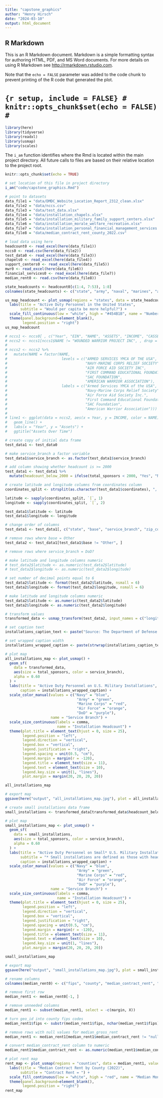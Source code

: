 ```yaml
---
title: "capstone_graphics"
author: "Henry Hirsch"
date: "2024-03-10"
output: html_document
---
```



## R Markdown

This is an R Markdown document. Markdown is a simple formatting syntax for authoring HTML, PDF, and MS Word documents. For more details on using R Markdown see <http://rmarkdown.rstudio.com>.

Note that the `echo = FALSE` parameter was added to the code chunk to prevent printing of the R code that generated the plot.

# ```{r setup, include = FALSE}
# knitr::opts_chunk$set(echo = FALSE)
# ```

```r
library(here)
library(tidyverse)
library(readxl)
library(usmap)
library(scales)
```

The `i_am` function identifies where the Rmd is located within the main project directory. All future calls to files are based on their relative location to the project root.

```r
knitr::opts_chunk$set(echo = TRUE)

# set location of this file in project directory
i_am("code/capstone_graphics.Rmd")

# point to datasets
data_file1 = "data/DMDC_Website_Location_Report_2312_clean.xlsx"
data_file2 = "data/nccs.csv"
data_file3 = "data/test_data.xlsx"
data_file4 = "data/installation_chapels.xlsx"
data_file5 = "data/installation_military_family_support_centers.xlsx"
data_file6 = "data/installation_morale_welfare_recreation.xlsx"
data_file7 = "data/installation_personal_financial_management_services.xlsx"
data_file8 = "data/median_contract_rent_county_2022.csv"
```


```r
# load data using here
headcount0 <- read_excel(here(data_file1))
nccs0 <- read.csv(here(data_file2))
test_data0 <- read_excel(here(data_file3))
chapels0 <- read_excel(here(data_file4))
support_centers0 <- read_excel(here(data_file5))
mwr0 <- read_excel(here(data_file6))
financial_services0 <- read_excel(here(data_file7))
median_rent0 <- read.csv(here(data_file8))
```


``` r
state_headcounts <- headcount0[c(1:4, 7:53), 1:8]
colnames(state_headcounts) <- c("state", "army", "naval", "marines", "air", "space", "coast", "active_duty_total")

us_map_headcount <- plot_usmap(regions = "states", data = state_headcounts, values = "active_duty_total", labels = FALSE) + 
  labs(title = "Active Duty Personnel in the United States",
       subtitle = "Would per capita be more helpful?") + 
  scale_fill_continuous(low = "white", high = "#454B1B", name = "Number of Personnel", label = scales::comma) + 
  theme(panel.background=element_blank(),
        legend.position = "right")
us_map_headcount
```

```r
# nccs1 <- nccs0[ , c("Year", "EIN", "NAME", "ASSETS", "INCOME", "CASSETS", "CTOTREV")]
# nccs2 <- nccs1[nccs1$NAME != "WOUNDED WARRIOR PROJECT INC", , drop = FALSE]
# 
# nccs2 <- nccs2 %>% 
#   mutate(NAME = factor(NAME,
#                         levels = c("ARMED SERVICES YMCA OF THE USA", 
#                                    "NAVY-MARINE CORPS RELIEF SOCIETY",
#                                    "AIR FORCE AID SOCIETY INC", 
#                                    "FIRST COMMAND EDUCATIONAL FOUNDATION",
#                                    "SAC FOUNDATION", 
#                                    "AMERICAN WARRIOR ASSOCIATION"),
#                         labels = c("Armed Services YMCA of the USA", 
#                                    "Navy-Marine Corps Relief Society",
#                                    "Air Force Aid Society Inc.", 
#                                    "First Command Educational Foundation",
#                                    "SAC Foundation", 
#                                    "American Warrior Association")))
# 
# line1 <- ggplot(data = nccs2, aes(x = Year, y = INCOME, color = NAME)) +
#   geom_line() +
#   labs(x = "Year", y = "Assets") +
#   ggtitle("Assets Over Time")

```

```r
# create copy of initial data frame
test_data1 <- test_data0

# make service_branch a factor variable
test_data1$service_branch <- as.factor(test_data1$service_branch)

# add column showing whether headcount is >= 2000
test_data1 <- test_data1 %>%
  mutate(headcount_below_2000 = ifelse(total_sponsors < 2000, "Yes", "No"))

# create latitude and longitude columns from coordinates column
coordinates_split <- strsplit(as.character(test_data1$coordinates), ", ")

latitude <- sapply(coordinates_split, `[`, 1)
longitude <- sapply(coordinates_split, `[`, 2)

test_data1$latitude <- latitude
test_data1$longitude <- longitude

# change order of columns
test_data1 <- test_data1[, c("state", "base", "service_branch", "zip_code", "coordinates", "longitude", "latitude", "nmc", "miles_to_nmc", "headcount_below_2000", "total_sponsors", "total_spouses", "children0-5", "children6-11", "children12-18", "children19andup", "other_dependents", "total_personnel")]

# remove rows where base = Other
test_data2 <- test_data1[test_data1$base != "Other", ]

# remove rows where service_branch = DoD?

# make latitude and longitude columns numeric
# test_data2$latitude <- as.numeric(test_data2$latitude)
# test_data2$longitude <- as.numeric(test_data2$longitude)

# set number of decimal points equal to 6
test_data2$latitude <- format(test_data2$latitude, nsmall = 6)
test_data2$longitude <- format(test_data2$longitude, nsmall = 6)

# make latitude and longitude columns numeric
test_data2$latitude <- as.numeric(test_data2$latitude)
test_data2$longitude <- as.numeric(test_data2$longitude)

# transform values
transformed_data <- usmap_transform(test_data2, input_names = c("longitude", "latitude"), output_names = NULL)

# set caption text
installations_caption_text <- paste("Source: The Department of Defense's 2019 Demographics Report. No newer data on military installation headcounts is available. The Department of Defense stopped publishing disaggregated headcount data after 2019.")

# set wrapped caption width
installations_wrapped_caption <- paste(strwrap(installations_caption_text, width = 78), collapse = "\n")

# plot map
all_installations_map <- plot_usmap() +
  geom_sf(
    data = transformed_data,
    aes(size = total_sponsors, color = service_branch),
    alpha = 0.60
  ) +
  labs(title = "Active Duty Personnel on U.S. Military Installations",
       caption = installations_wrapped_caption) + 
  scale_color_manual(values = c("Navy" = "blue", 
                                 "Army" = "green", 
                                 "Marine Corps" = "red", 
                                 "Air Force" = "orange", 
                                 "DoD" = "purple"),
                     name = "Service Branch") +
  scale_size_continuous(labels = comma, 
                        name = "Installation Headcount") +
  theme(plot.title = element_text(hjust = 0, size = 25),
        legend.position = "left",
        legend.direction = "vertical",
        legend.box = "vertical",
        legend.justification = "right",
        legend.spacing = unit(0.5, "cm"),
        legend.margin = margin(r = -120),
        legend.title = element_text(size = 11),
        legend.text = element_text(size = 10),
        legend.key.size = unit(1, "lines"),
        plot.margin = margin(20, 20, 20, 20))

all_installations_map

# export map
ggsave(here("output", "all_installations_map.jpg"), plot = all_installations_map, width = 12, height = 9, dpi = 300)
```

```r
# create small installations data frame
small_installations <- transformed_data[transformed_data$headcount_below_2000 == "Yes", ]

# plot map
small_installations_map <- plot_usmap() +
  geom_sf(
    data = small_installations,
    aes(size = total_sponsors, color = service_branch),
    alpha = 0.60
  ) +
  labs(title = "Active Duty Personnel on Small* U.S. Military Installations",
       subtitle = "* Small installations are defined as those with headcounts below 2,000.",
       caption = installations_wrapped_caption) + 
  scale_color_manual(values = c("Navy" = "blue", 
                                 "Army" = "green", 
                                 "Marine Corps" = "red", 
                                 "Air Force" = "orange", 
                                 "DoD" = "purple"),
                     name = "Service Branch") +
  scale_size_continuous(labels = comma, 
                        name = "Installation Headcount") +
  theme(plot.title = element_text(hjust = 0, size = 25),
        legend.position = "left",
        legend.direction = "vertical",
        legend.box = "vertical",
        legend.justification = "right",
        legend.spacing = unit(0.5, "cm"),
        legend.margin = margin(r = -120),
        legend.title = element_text(size = 11),
        legend.text = element_text(size = 10),
        legend.key.size = unit(1, "lines"),
        plot.margin = margin(20, 20, 20, 20))

small_installations_map

# export map
ggsave(here("output", "small_installations_map.jpg"), plot = small_installations_map, width = 12, height = 9, dpi = 300)
```

```r
# rename columns
colnames(median_rent0) <- c("fips", "county", "median_contract_rent", "margin", "X")

# remove first row
median_rent1 <- median_rent0[-1, ]

# remove unneeded columns
median_rent1 <- subset(median_rent1, select = -c(margin, X))

# turn geo_id into county fips codes
median_rent1$fips <- substr(median_rent1$fips, nchar(median_rent1$fips) - 4, nchar(median_rent1$fips))

# remove rows with null values for median_gross_rent
median_rent1 <- median_rent1[median_rent1$median_contract_rent != "null", ]

# convert median_contract_rent column to numeric
median_rent1$median_contract_rent <- as.numeric(median_rent1$median_contract_rent)

# plot rent map
rent_map <- plot_usmap(regions = "counties", data = median_rent1, values = "median_contract_rent", labels = FALSE) + 
  labs(title = "Median Contract Rent by County (2022)",
       subtitle = "Contract Rent = ") + 
  scale_fill_continuous(low = "white", high = "red", name = "Median Monthly Rent ($)", label = scales::comma) + 
  theme(panel.background=element_blank(),
        legend.position = "right")
rent_map


```
